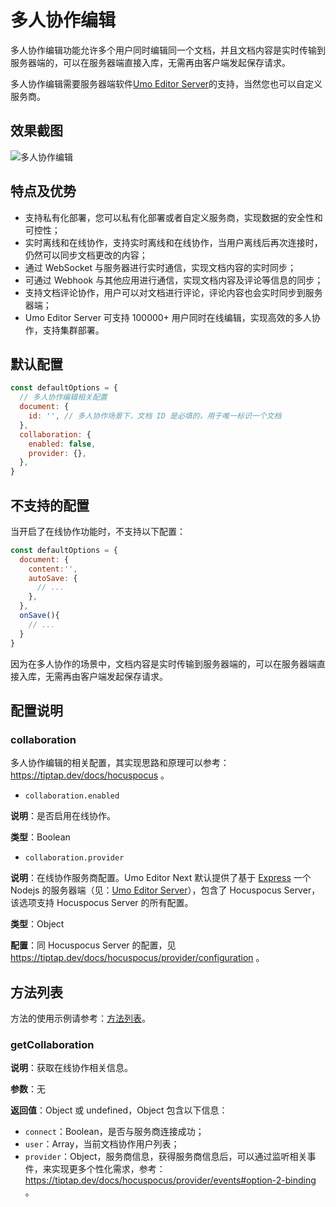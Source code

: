 # 多人协作编辑

多人协作编辑功能允许多个用户同时编辑同一个文档，并且文档内容是实时传输到服务器端的，可以在服务器端直接入库，无需再由客户端发起保存请求。

多人协作编辑需要服务器端软件[Umo Editor Server](../server)的支持，当然您也可以自定义服务商。

## 效果截图

![多人协作编辑](https://s2.umodoc.com/demos/collaboration-cn.png)

## 特点及优势

- 支持私有化部署，您可以私有化部署或者自定义服务商，实现数据的安全性和可控性；
- 实时离线和在线协作，支持实时离线和在线协作，当用户离线后再次连接时，仍然可以同步文档更改的内容；
- 通过 WebSocket 与服务器进行实时通信，实现文档内容的实时同步；
- 可通过 Webhook 与其他应用进行通信，实现文档内容及评论等信息的同步；
- 支持文档评论协作，用户可以对文档进行评论，评论内容也会实时同步到服务器端；
- Umo Editor Server 可支持 100000+ 用户同时在线编辑，实现高效的多人协作，支持集群部署。

## 默认配置

``` js
const defaultOptions = {
  // 多人协作编辑相关配置
  document: {
    id: '', // 多人协作场景下，文档 ID 是必填的，用于唯一标识一个文档
  },
  collaboration: {
    enabled: false,
    provider: {},
  },
}
```

## 不支持的配置

当开启了在线协作功能时，不支持以下配置：

``` js
const defaultOptions = {
  document: {
    content:'',
    autoSave: {
      // ...
    },
  },
  onSave(){
    // ...
  }
}
```

因为在多人协作的场景中，文档内容是实时传输到服务器端的，可以在服务器端直接入库，无需再由客户端发起保存请求。

## 配置说明

### collaboration

多人协作编辑的相关配置，其实现思路和原理可以参考：https://tiptap.dev/docs/hocuspocus 。

- `collaboration.enabled`

**说明**：是否启用在线协作。

**类型**：Boolean

- `collaboration.provider`

**说明**：在线协作服务商配置。Umo Editor Next 默认提供了基于 [Express](https://expressjs.com/?hl=zh-CN) 一个 Nodejs 的服务器端（见：[Umo Editor Server](../server)），包含了 Hocuspocus Server，该选项支持 Hocuspocus Server 的所有配置。

**类型**：Object

**配置**：同 Hocuspocus Server 的配置，见 https://tiptap.dev/docs/hocuspocus/provider/configuration 。

## 方法列表

方法的使用示例请参考：[方法列表](../editor/methods)。

### getCollaboration

**说明**：获取在线协作相关信息。

**参数**：无

**返回值**：Object 或 undefined，Object 包含以下信息：
- `connect`：Boolean，是否与服务商连接成功；
- `user`：Array，当前文档协作用户列表；
- `provider`：Object，服务商信息，获得服务商信息后，可以通过监听相关事件，来实现更多个性化需求，参考：https://tiptap.dev/docs/hocuspocus/provider/events#option-2-binding 。
